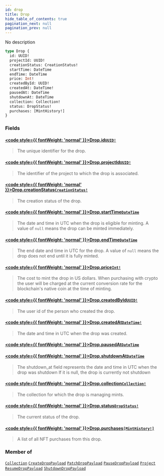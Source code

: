 ```yaml
---
id: drop
title: Drop
hide_table_of_contents: true
pagination_next: null
pagination_prev: null
---
```








No description

```graphql
type Drop {
  id: UUID!
  projectId: UUID!
  creationStatus: CreationStatus!
  startTime: DateTime
  endTime: DateTime
  price: Int!
  createdById: UUID!
  createdAt: DateTime!
  pausedAt: DateTime
  shutdownAt: DateTime
  collection: Collection!
  status: DropStatus!
  purchases: [MintHistory!]
}
```


### Fields

#### [<code style={{ fontWeight: 'normal' }}>Drop.<b>id</b></code>](#)<Bullet />[`UUID!`](/api/scalars/uuid) <Badge class="secondary" text="non-null"/> <Badge class="secondary" text="scalar"/>
> The unique identifier for the drop.
> 

#### [<code style={{ fontWeight: 'normal' }}>Drop.<b>projectId</b></code>](#)<Bullet />[`UUID!`](/api/scalars/uuid) <Badge class="secondary" text="non-null"/> <Badge class="secondary" text="scalar"/>
> The identifier of the project to which the drop is associated.
> 

#### [<code style={{ fontWeight: 'normal' }}>Drop.<b>creationStatus</b></code>](#)<Bullet />[`CreationStatus!`](/api/enums/creation-status) <Badge class="secondary" text="non-null"/> <Badge class="secondary" text="enum"/>
> The creation status of the drop.
> 

#### [<code style={{ fontWeight: 'normal' }}>Drop.<b>startTime</b></code>](#)<Bullet />[`DateTime`](/api/scalars/date-time) <Badge class="secondary" text="scalar"/>
> The date and time in UTC when the drop is eligible for minting. A value of `null` means the drop can be minted immediately.
> 

#### [<code style={{ fontWeight: 'normal' }}>Drop.<b>endTime</b></code>](#)<Bullet />[`DateTime`](/api/scalars/date-time) <Badge class="secondary" text="scalar"/>
> The end date and time in UTC for the drop. A value of `null` means the drop does not end until it is fully minted.
> 

#### [<code style={{ fontWeight: 'normal' }}>Drop.<b>price</b></code>](#)<Bullet />[`Int!`](/api/scalars/int) <Badge class="secondary" text="non-null"/> <Badge class="secondary" text="scalar"/>
> The cost to mint the drop in US dollars. When purchasing with crypto the user will be charged at the current conversion rate for the blockchain's native coin at the time of minting.
> 

#### [<code style={{ fontWeight: 'normal' }}>Drop.<b>createdById</b></code>](#)<Bullet />[`UUID!`](/api/scalars/uuid) <Badge class="secondary" text="non-null"/> <Badge class="secondary" text="scalar"/>
> The user id of the person who created the drop.
> 

#### [<code style={{ fontWeight: 'normal' }}>Drop.<b>createdAt</b></code>](#)<Bullet />[`DateTime!`](/api/scalars/date-time) <Badge class="secondary" text="non-null"/> <Badge class="secondary" text="scalar"/>
> The date and time in UTC when the drop was created.
> 

#### [<code style={{ fontWeight: 'normal' }}>Drop.<b>pausedAt</b></code>](#)<Bullet />[`DateTime`](/api/scalars/date-time) <Badge class="secondary" text="scalar"/>
> 
> 

#### [<code style={{ fontWeight: 'normal' }}>Drop.<b>shutdownAt</b></code>](#)<Bullet />[`DateTime`](/api/scalars/date-time) <Badge class="secondary" text="scalar"/>
> The shutdown_at field represents the date and time in UTC when the drop was shutdown
If it is null, the drop is currently not shutdown
> 

#### [<code style={{ fontWeight: 'normal' }}>Drop.<b>collection</b></code>](#)<Bullet />[`Collection!`](/api/objects/collection) <Badge class="secondary" text="non-null"/> <Badge class="secondary" text="object"/>
> The collection for which the drop is managing mints.
> 

#### [<code style={{ fontWeight: 'normal' }}>Drop.<b>status</b></code>](#)<Bullet />[`DropStatus!`](/api/enums/drop-status) <Badge class="secondary" text="non-null"/> <Badge class="secondary" text="enum"/>
> The current status of the drop.
> 

#### [<code style={{ fontWeight: 'normal' }}>Drop.<b>purchases</b></code>](#)<Bullet />[`[MintHistory!]`](/api/objects/mint-history) <Badge class="secondary" text="list"/> <Badge class="secondary" text="object"/>
> A list of all NFT purchases from this drop.
> 



### Member of

[`Collection`](/api/objects/collection)  <Badge class="secondary" text="object"/><Bullet />[`CreateDropPayload`](/api/objects/create-drop-payload)  <Badge class="secondary" text="object"/><Bullet />[`PatchDropPayload`](/api/objects/patch-drop-payload)  <Badge class="secondary" text="object"/><Bullet />[`PauseDropPayload`](/api/objects/pause-drop-payload)  <Badge class="secondary" text="object"/><Bullet />[`Project`](/api/objects/project)  <Badge class="secondary" text="object"/><Bullet />[`ResumeDropPayload`](/api/objects/resume-drop-payload)  <Badge class="secondary" text="object"/><Bullet />[`ShutdownDropPayload`](/api/objects/shutdown-drop-payload)  <Badge class="secondary" text="object"/>



